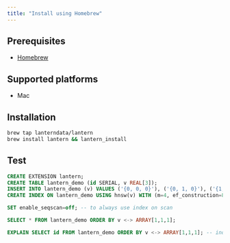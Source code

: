 ```yaml
---
title: "Install using Homebrew"
---
```


## Prerequisites
- [Homebrew](https://brew.sh/)

## Supported platforms
- Mac

## Installation

```bash
brew tap lanterndata/lantern
brew install lantern && lantern_install
```

## Test
```sql
CREATE EXTENSION lantern;
CREATE TABLE lantern_demo (id SERIAL, v REAL[3]);
INSERT INTO lantern_demo (v) VALUES ('{0, 0, 0}'), ('{0, 1, 0}'), ('{1, 0, 0}');
CREATE INDEX ON lantern_demo USING hnsw(v) WITH (m=4, ef_construction=8);

SET enable_seqscan=off; -- to always use index on scan

SELECT * FROM lantern_demo ORDER BY v <-> ARRAY[1,1,1];

EXPLAIN SELECT id FROM lantern_demo ORDER BY v <-> ARRAY[1,1,1]; -- index scan should be done
```

